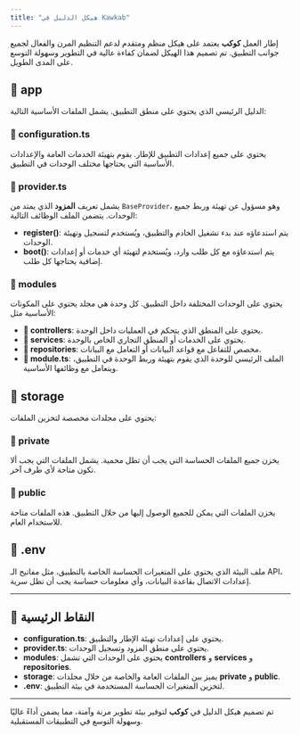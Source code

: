```yaml
---
title: "هيكل الدليل في Kawkab"
---
```


إطار العمل **كوكب** يعتمد على هيكل منظم ومتقدم لدعم التنظيم المرن والفعال لجميع جوانب التطبيق. تم تصميم هذا الهيكل لضمان كفاءة عالية في التطوير وسهولة التوسع على المدى الطويل.

## **📂 app**
الدليل الرئيسي الذي يحتوي على منطق التطبيق. يشمل الملفات الأساسية التالية:

### **📄 configuration.ts**
يحتوي على جميع إعدادات التطبيق للإطار. يقوم بتهيئة الخدمات العامة والإعدادات الأساسية التي يحتاجها مختلف الوحدات في التطبيق.

### **📄 provider.ts**
يشمل تعريف **المزود** الذي يمتد من `BaseProvider`، وهو مسؤول عن تهيئة وربط جميع الوحدات. يتضمن الملف الوظائف التالية:

- **register()**: يتم استدعاؤه عند بدء تشغيل الخادم والتطبيق، ويُستخدم لتسجيل وتهيئة الوحدات.
- **boot()**: يتم استدعاؤه مع كل طلب وارد، ويُستخدم لتهيئة أي خدمات أو إعدادات إضافية يحتاجها كل طلب.

### **📂 modules**
يحتوي على الوحدات المختلفة داخل التطبيق. كل وحدة هي مجلد يحتوي على المكونات الأساسية مثل:

- **📂 controllers**: يحتوي على المنطق الذي يتحكم في العمليات داخل الوحدة.
- **📂 services**: يحتوي على الخدمات أو المنطق التجاري الخاص بالوحدة.
- **📂 repositories**: مخصص للتفاعل مع قواعد البيانات أو التعامل مع البيانات.
- **📄 module.ts**: الملف الرئيسي للوحدة الذي يقوم بتهيئة وربط الوحدة في التطبيق، ويتعامل مع وظائفها الأساسية.

## **📂 storage**
يحتوي على مجلدات مخصصة لتخزين الملفات:

### **📂 private**
يخزن جميع الملفات الحساسة التي يجب أن تظل محمية. يشمل الملفات التي يجب ألا تكون متاحة لأي طرف آخر.

### **📂 public**
يخزن الملفات التي يمكن للجميع الوصول إليها من خلال التطبيق. هذه الملفات متاحة للاستخدام العام.

## **📄 .env**
ملف البيئة الذي يحتوي على المتغيرات الحساسة الخاصة بالتطبيق، مثل مفاتيح الـ API، إعدادات الاتصال بقاعدة البيانات، وأي معلومات حساسة يجب أن تظل سرية.

---

## **🔑 النقاط الرئيسية**

- **configuration.ts**: يحتوي على إعدادات تهيئة الإطار والتطبيق.
- **provider.ts**: يحتوي على منطق المزود وتسجيل الوحدات.
- **modules**: يحتوي على الوحدات التي تشمل **controllers** و **services** و **repositories**.
- **storage**: يميز بين الملفات العامة والخاصة من خلال مجلدات **private** و **public**.
- **.env**: لتخزين المتغيرات الحساسة المستخدمة في بيئة التطبيق.

---

تم تصميم هيكل الدليل في **كوكب** لتوفير بيئة تطوير مرنة وآمنة، مما يضمن أداءً عاليًا وسهولة التوسع في التطبيقات المستقبلية.